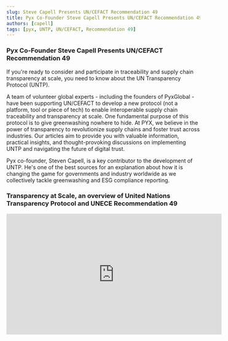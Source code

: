 ```yaml
---
slug: Steve Capell Presents UN/CEFACT Recommendation 49
title: Pyx Co-Founder Steve Capell Presents UN/CEFACT Recommendation 49
authors: [capell]
tags: [pyx, UNTP, UN/CEFACT, Recommendation 49]
---
```


### Pyx Co-Founder Steve Capell Presents UN/CEFACT Recommendation 49

If you're ready to consider and participate in traceability and supply chain transparency at scale, you need to know about the UN Transparency Protocol (UNTP).
<!-- truncate -->
A team of volunteer global experts - including the founders of PyxGlobal - have been supporting UN/CEFACT to develop a new protocol (not a platform, tool or piece of tech) to enable interoperable supply chain traceability and transparency at scale. One fundamental purpose of this protocol is to give greenwashing nowhere to hide.
At PYX, we believe in the power of transparency to revolutionize supply chains and foster trust across industries. Our articles aim to provide you with valuable information, practical insights, and thought-provoking discussions on implementing UNTP and navigating the future of digital trust.

Pyx co-founder, Steven Capell, is a key contributor to the development of UNTP. He's one of the best sources for an explanation about how it is changing the game for governments and industry worldwide as we collectively tackle greenwashing and ESG compliance reporting.

### Transparency at Scale, an overview of United Nations Transparency Protocol and UNECE Recommendation 49
<iframe
  width="560"
  height="315"
  src="https://www.youtube.com/embed/dJFryZS2UII"
  title="YouTube video player"
  frameborder="0"
  allow="accelerometer; autoplay; clipboard-write; encrypted-media; gyroscope; picture-in-picture"
  allowFullScreen
>
</iframe>
